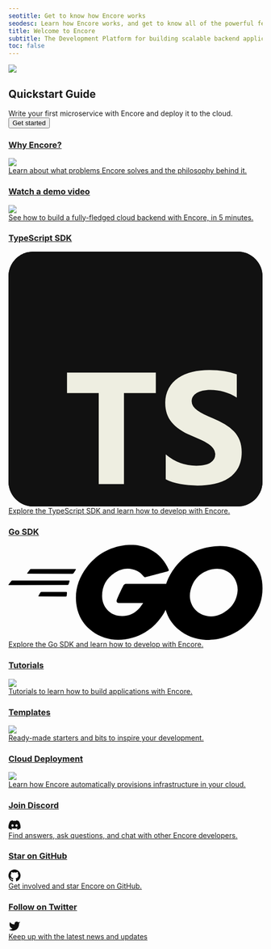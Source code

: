 ```yaml
---
seotitle: Get to know how Encore works
seodesc: Learn how Encore works, and get to know all of the powerful features that help you build cloud backend applications easier that ever before.
title: Welcome to Encore
subtitle: The Development Platform for building scalable backend applications and distributed systems
toc: false
---
```

<div className="min-h-72 bg-blue p-8 relative overflow-hidden not-prose">
    <img className="absolute left-[55%] -mt-8 top-0 right-0 bottom-0 noshadow" src="/assets/img/dithered-clouds.png" />
    <div className="w-[75%] lg:w-[60%]">
        <h2 className="text-white lead-medium">Quickstart Guide</h2>
        <div className="body-small text-white mt-2">
            Write your first microservice with Encore and deploy it to the cloud.
        </div>
        <a href="/docs/quick-start">
            <Button className="mt-4" kind="primary" section="black">Get started</Button>
        </a>
    </div>
</div>

<div className="mt-6 grid grid-cols-2 gap-6 mobile:grid-cols-1 not-prose">
    <a className="block group relative no-brandient" href="/docs/introduction">
        <div className="absolute inset-0 bg-black dark:bg-white -z-10" />
        <div
            className="min-h-full border border-black dark:border-white p-8 mobile:p-4 bg-white dark:bg-black transition-transform duration-100 ease-in-out group-active:-translate-x-2 group-active:-translate-y-2 group-hover:-translate-x-2 group-hover:-translate-y-2 relative">
            <div className="flex items-center justify-between">
                <h3 className="body-small">Why Encore?</h3>
                <img className="-mt-2 h-16 w-16 p-3 noshadow" src="/assets/icons/features/higher.png" />
            </div>
            <div className="mt-2">
                Learn about what problems Encore solves and the philosophy behind it.
            </div>
        </div>
    </a>
    <a className="block group relative no-brandient" target="_blank" href="https://youtu.be/IwplIbwJtD0">
        <div className="absolute inset-0 bg-black dark:bg-white -z-10" />
        <div
            className="min-h-full border border-black dark:border-white p-8 mobile:p-4 bg-white dark:bg-black transition-transform duration-100 ease-in-out group-active:-translate-x-2 group-active:-translate-y-2 group-hover:-translate-x-2 group-hover:-translate-y-2">
            <div className="flex items-center justify-between">
                <h3 className="body-small">Watch a demo video</h3>
                <img className="-mt-2 h-16 w-16 noshadow" src="/assets/icons/features/preview-envs.png" />
            </div>
            <div className="mt-2">
                See how to build a fully-fledged cloud backend with Encore, in 5 minutes.
            </div>
        </div>
    </a>
    <a className="block group relative no-brandient" href="/docs/ts">
        <div className="absolute inset-0 bg-black dark:bg-white -z-10" />
        <div
            className="min-h-full border border-black dark:border-white p-8 mobile:p-4 bg-white dark:bg-black transition-transform duration-100 ease-in-out group-active:-translate-x-2 group-active:-translate-y-2 group-hover:-translate-x-2 group-hover:-translate-y-2">
            <div className="flex items-center justify-between">
                <h3 className="body-small">TypeScript SDK</h3>
                <div className="inline-flex w-16 h-16 items-center justify-center">
                    <svg viewBox="0 0 15 15" fill="none" className="w-8 -mt-2">
                        <g clipPath="url(#typescript-logo-clip)">
                        <path
                            fill="#111111"
                            d="M13.535 0H1.465C.655 0 0 .656 0 1.465v12.07C0 14.345.656 15 1.465 15h12.07c.81 0 1.465-.656 1.465-1.465V1.465C15 .655 14.344 0 13.535 0Z"
                        />
                        <path
                            fill="#111111"
                            d="M13.535 0H1.465C.655 0 0 .656 0 1.465v12.07C0 14.345.656 15 1.465 15h12.07c.81 0 1.465-.656 1.465-1.465V1.465C15 .655 14.344 0 13.535 0Z"
                        />
                        <path
                            fill="#eeeee1"
                            fillRule="evenodd"
                            d="M9.285 11.936v1.467c.239.122.52.214.846.275.326.061.669.091 1.03.091.351 0 .685-.033 1.002-.1.316-.068.593-.178.832-.333.238-.154.427-.356.566-.605.139-.249.209-.556.209-.923 0-.266-.04-.499-.12-.699-.08-.2-.194-.378-.344-.534a2.512 2.512 0 0 0-.538-.42 5.764 5.764 0 0 0-.709-.35 8.899 8.899 0 0 1-.518-.231 2.63 2.63 0 0 1-.39-.23 1 1 0 0 1-.247-.247.52.52 0 0 1-.087-.296c0-.1.026-.191.078-.272a.673.673 0 0 1 .22-.209c.095-.058.21-.103.348-.135.138-.032.29-.048.459-.048a2.91 2.91 0 0 1 .798.112c.137.038.27.086.4.144.13.058.25.126.36.202v-1.37a3.582 3.582 0 0 0-.73-.19 5.96 5.96 0 0 0-.91-.062c-.35 0-.68.037-.991.112a2.52 2.52 0 0 0-.823.35 1.752 1.752 0 0 0-.562.608 1.78 1.78 0 0 0-.206.882c0 .437.126.81.378 1.118.252.309.635.57 1.149.784.201.083.39.164.564.243.174.08.324.162.451.248.127.085.227.178.3.28a.57.57 0 0 1 .042.606.61.61 0 0 1-.209.211c-.093.06-.21.106-.348.14-.14.034-.302.05-.489.05a2.82 2.82 0 0 1-1.811-.67ZM6.82 8.323H8.7V7.119H3.457v1.204h1.872v5.359h1.49v-5.36Z"
                            clipRule="evenodd"
                        />
                        </g>
                        <defs>
                        <clipPath id="typescript-logo-clip">
                            <path fill="#eeeee1" d="M0 0h15v15H0z" />
                        </clipPath>
                        </defs>
                    </svg>
                </div>
            </div>
            <div className="mt-2">
                Explore the TypeScript SDK and learn how to develop with Encore.
            </div>
        </div>
    </a>
    <a className="block group relative no-brandient" href="/docs/go">
        <div className="absolute inset-0 bg-black dark:bg-white -z-10" />
        <div
            className="min-h-full border border-black dark:border-white p-8 mobile:p-4 bg-white dark:bg-black transition-transform duration-100 ease-in-out group-active:-translate-x-2 group-active:-translate-y-2 group-hover:-translate-x-2 group-hover:-translate-y-2">
            <div className="flex items-center justify-between">
                <h3 className="body-small">Go SDK</h3>
                <div className="inline-flex w-16 h-16 items-center justify-left">
                    <svg viewBox="0 0 205.4 76.7" class="w-16 -mt-2">
                        <path
                            d="M15.5 23.2c-.4 0-.5-.2-.3-.5l2.1-2.7c.2-.3.7-.5 1.1-.5h35.7c.4 0 .5.3.3.6l-1.7 2.6c-.2.3-.7.6-1 .6l-36.2-.1zM.4 32.4c-.4 0-.5-.2-.3-.5l2.1-2.7c.2-.3.7-.5 1.1-.5h45.6c.4 0 .6.3.5.6l-.8 2.4c-.1.4-.5.6-.9.6l-47.3.1zM24.6 41.6c-.4 0-.5-.3-.3-.6l1.4-2.5c.2-.3.6-.6 1-.6h20c.4 0 .6.3.6.7l-.2 2.4c0 .4-.4.7-.7.7l-21.8-.1z"
                            class="st0"></path>
                        <g id="CXHf1q_3_">
                            <path
                                d="M128.4 21.4c-6.3 1.6-10.6 2.8-16.8 4.4-1.5.4-1.6.5-2.9-1-1.5-1.7-2.6-2.8-4.7-3.8-6.3-3.1-12.4-2.2-18.1 1.5-6.8 4.4-10.3 10.9-10.2 19 .1 8 5.6 14.6 13.5 15.7 6.8.9 12.5-1.5 17-6.6.9-1.1 1.7-2.3 2.7-3.7H89.6c-2.1 0-2.6-1.3-1.9-3 1.3-3.1 3.7-8.3 5.1-10.9.3-.6 1-1.6 2.5-1.6h36.4c-.2 2.7-.2 5.4-.6 8.1-1.1 7.2-3.8 13.8-8.2 19.6-7.2 9.5-16.6 15.4-28.5 17-9.8 1.3-18.9-.6-26.9-6.6-7.4-5.6-11.6-13-12.7-22.2-1.3-10.9 1.9-20.7 8.5-29.3C70.4 8.7 79.8 2.8 91.3.7c9.4-1.7 18.4-.6 26.5 4.9 5.3 3.5 9.1 8.3 11.6 14.1.6.9.2 1.4-1 1.7z"
                                class="st0"></path>
                            <path
                                d="M161.5 76.7c-9.1-.2-17.4-2.8-24.4-8.8-5.9-5.1-9.6-11.6-10.8-19.3-1.8-11.3 1.3-21.3 8.1-30.2 7.3-9.6 16.1-14.6 28-16.7 10.2-1.8 19.8-.8 28.5 5.1 7.9 5.4 12.8 12.7 14.1 22.3 1.7 13.5-2.2 24.5-11.5 33.9-6.6 6.7-14.7 10.9-24 12.8-2.7.5-5.4.6-8 .9zm23.8-40.4c-.1-1.3-.1-2.3-.3-3.3-1.8-9.9-10.9-15.5-20.4-13.3-9.3 2.1-15.3 8-17.5 17.4-1.8 7.8 2 15.7 9.2 18.9 5.5 2.4 11 2.1 16.3-.6 7.9-4.1 12.2-10.5 12.7-19.1z">
                            </path>
                        </g>
                    </svg>
                </div>
            </div>
            <div className="mt-2">
                Explore the Go SDK and learn how to develop with Encore.
            </div>
        </div>
    </a>
    <a className="block group relative no-brandient" href="/docs/tutorials">
        <div className="absolute inset-0 bg-black dark:bg-white -z-10" />
        <div
            className="min-h-full border border-black dark:border-white p-8 mobile:p-4 bg-white dark:bg-black transition-transform duration-100 ease-in-out group-active:-translate-x-2 group-active:-translate-y-2 group-hover:-translate-x-2 group-hover:-translate-y-2">
            <div className="flex items-center justify-between">
                <h3 className="body-small">Tutorials</h3>
                <img className="-mt-2 h-16 w-16 noshadow" src="/assets/icons/features/tracing.png" />
            </div>
            <div className="mt-2">
                Tutorials to learn how to build applications with Encore.
            </div>
        </div>
    </a>
    <a className="block group relative no-brandient" href="/templates">
        <div className="absolute inset-0 bg-black dark:bg-white -z-10" />
        <div
            className="min-h-full border border-black dark:border-white p-8 mobile:p-4 bg-white dark:bg-black transition-transform duration-100 ease-in-out group-active:-translate-x-2 group-active:-translate-y-2 group-hover:-translate-x-2 group-hover:-translate-y-2">
            <div className="flex items-center justify-between">
                <h3 className="body-small">Templates</h3>
                <img className="-mt-2 h-16 w-16 noshadow" src="/assets/icons/features/flow.png" />
            </div>
            <div className="mt-2">
                Ready-made starters and bits to inspire your development.
            </div>
        </div>
    </a>
    <a className="block group relative no-brandient" href="/docs/deploy/infra">
        <div className="absolute inset-0 bg-black dark:bg-white -z-10" />
        <div
            className="min-h-full border border-black dark:border-white p-8 mobile:p-4 bg-white dark:bg-black transition-transform duration-100 ease-in-out group-active:-translate-x-2 group-active:-translate-y-2 group-hover:-translate-x-2 group-hover:-translate-y-2">
            <div className="flex items-center justify-between">
                <h3 className="body-small">Cloud Deployment</h3>
                <img className="-mt-2 h-16 w-16 noshadow" src="/assets/icons/features/serverless.png" />
            </div>
            <div className="mt-2">
                Learn how Encore automatically provisions infrastructure in your cloud.
            </div>
        </div>
    </a>
    <a className="block group relative no-brandient" href="/discord">
        <div className="absolute inset-0 bg-black dark:bg-white -z-10" />
        <div
            className="min-h-full border border-black dark:border-white p-8 mobile:p-4 bg-white dark:bg-black transition-transform duration-100 ease-in-out group-active:-translate-x-2 group-active:-translate-y-2 group-hover:-translate-x-2 group-hover:-translate-y-2">
            <div className="flex items-center justify-between">
                <h3 className="body-small">Join Discord</h3>
                <div className="inline-flex w-16 h-16 items-center justify-center">
                    <svg xmlns="http://www.w3.org/2000/svg" width="24" height="24" viewBox="0 -28.5 256 256">
                        <path fill="#111111"
                            d="M216.856339,16.5966031 C200.285002,8.84328665 182.566144,3.2084988 164.041564,0 C161.766523,4.11318106 159.108624,9.64549908 157.276099,14.0464379 C137.583995,11.0849896 118.072967,11.0849896 98.7430163,14.0464379 C96.9108417,9.64549908 94.1925838,4.11318106 91.8971895,0 C73.3526068,3.2084988 55.6133949,8.86399117 39.0420583,16.6376612 C5.61752293,67.146514 -3.4433191,116.400813 1.08711069,164.955721 C23.2560196,181.510915 44.7403634,191.567697 65.8621325,198.148576 C71.0772151,190.971126 75.7283628,183.341335 79.7352139,175.300261 C72.104019,172.400575 64.7949724,168.822202 57.8887866,164.667963 C59.7209612,163.310589 61.5131304,161.891452 63.2445898,160.431257 C105.36741,180.133187 151.134928,180.133187 192.754523,160.431257 C194.506336,161.891452 196.298154,163.310589 198.110326,164.667963 C191.183787,168.842556 183.854737,172.420929 176.223542,175.320965 C180.230393,183.341335 184.861538,190.991831 190.096624,198.16893 C211.238746,191.588051 232.743023,181.531619 254.911949,164.955721 C260.227747,108.668201 245.831087,59.8662432 216.856339,16.5966031 Z M85.4738752,135.09489 C72.8290281,135.09489 62.4592217,123.290155 62.4592217,108.914901 C62.4592217,94.5396472 72.607595,82.7145587 85.4738752,82.7145587 C98.3405064,82.7145587 108.709962,94.5189427 108.488529,108.914901 C108.508531,123.290155 98.3405064,135.09489 85.4738752,135.09489 Z M170.525237,135.09489 C157.88039,135.09489 147.510584,123.290155 147.510584,108.914901 C147.510584,94.5396472 157.658606,82.7145587 170.525237,82.7145587 C183.391518,82.7145587 193.761324,94.5189427 193.539891,108.914901 C193.539891,123.290155 183.391518,135.09489 170.525237,135.09489 Z" />
                    </svg>
                </div>
            </div>
            <div className="mt-2">
                Find answers, ask questions, and chat with other Encore developers.
            </div>
        </div>
    </a>
    <a className="block group relative no-brandient" href="https://github.com/encoredev/encore">
        <div className="absolute inset-0 bg-black dark:bg-white -z-10" />
        <div
            className="min-h-full border border-black dark:border-white p-8 mobile:p-4 bg-white dark:bg-black transition-transform duration-100 ease-in-out group-active:-translate-x-2 group-active:-translate-y-2 group-hover:-translate-x-2 group-hover:-translate-y-2">
            <div className="flex items-center justify-between">
                <h3 className="body-small">Star on GitHub</h3>
                <div className="inline-flex w-16 h-16 items-center justify-center">
                    <svg xmlns="http://www.w3.org/2000/svg" width="24" height="24" viewBox="0 0 16 16" fill="#111111"
                        stroke="none">
                        <path fillRule="evenodd"
                            d="M8 0C3.58 0 0 3.58 0 8c0 3.54 2.29 6.53 5.47 7.59.4.07.55-.17.55-.38 0-.19-.01-.82-.01-1.49-2.01.37-2.53-.49-2.69-.94-.09-.23-.48-.94-.82-1.13-.28-.15-.68-.52-.01-.53.63-.01 1.08.58 1.23.82.72 1.21 1.87.87 2.33.66.07-.52.28-.87.51-1.07-1.78-.2-3.64-.89-3.64-3.95 0-.87.31-1.59.82-2.15-.08-.2-.36-1.02.08-2.12 0 0 .67-.21 2.2.82.64-.18 1.32-.27 2-.27.68 0 1.36.09 2 .27 1.53-1.04 2.2-.82 2.2-.82.44 1.1.16 1.92.08 2.12.51.56.82 1.27.82 2.15 0 3.07-1.87 3.75-3.65 3.95.29.25.54.73.54 1.48 0 1.07-.01 1.93-.01 2.2 0 .21.15.46.55.38A8.013 8.013 0 0016 8c0-4.42-3.58-8-8-8z" />
                    </svg>
                </div>
            </div>
            <div className="mt-2">
                Get involved and star Encore on GitHub.
            </div>
        </div>
    </a>
    <a className="block group relative no-brandient" href="https://twitter.com/encoredotdev">
        <div className="absolute inset-0 bg-black dark:bg-white -z-10" />
        <div
            className="min-h-full border border-black dark:border-white p-8 mobile:p-4 bg-white dark:bg-black transition-transform duration-100 ease-in-out group-active:-translate-x-2 group-active:-translate-y-2 group-hover:-translate-x-2 group-hover:-translate-y-2">
            <div className="flex items-center justify-between">
                <h3 className="body-small">Follow on Twitter</h3>
                <div className="inline-flex w-16 h-16 items-center justify-center">
                    <svg xmlns="http://www.w3.org/2000/svg" width="24" height="24" viewBox="0 0 24 24" fill="#111111"
                        stroke="none">
                        <path
                            d="M23 3a10.9 10.9 0 0 1-3.14 1.53 4.48 4.48 0 0 0-7.86 3v1A10.66 10.66 0 0 1 3 4s-4 9 5 13a11.64 11.64 0 0 1-7 2c9 5 20 0 20-11.5a4.5 4.5 0 0 0-.08-.83A7.72 7.72 0 0 0 23 3z" />
                    </svg>
                </div>
            </div>
            <div className="mt-2">
                Keep up with the latest news and updates
            </div>
        </div>
    </a>
</div>